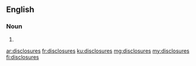 ==English==

===Noun===
{{head|en|noun plural form}}

# {{plural of|disclosure|lang=en}}

[[ar:disclosures]]
[[fr:disclosures]]
[[ku:disclosures]]
[[mg:disclosures]]
[[my:disclosures]]
[[fi:disclosures]]